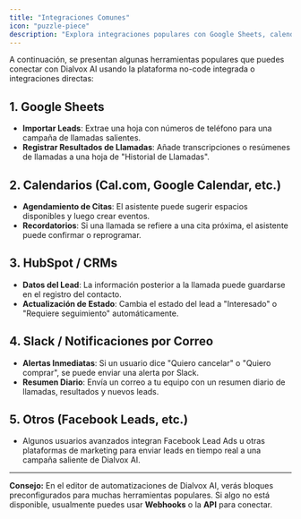 ```yaml
---
title: "Integraciones Comunes"
icon: "puzzle-piece"
description: "Explora integraciones populares con Google Sheets, calendarios, CRMs y herramientas de notificaciones"
---
```


A continuación, se presentan algunas herramientas populares que puedes conectar con Dialvox AI usando la plataforma no-code integrada o integraciones directas:

## 1. Google Sheets

- **Importar Leads**: Extrae una hoja con números de teléfono para una campaña de llamadas salientes.
- **Registrar Resultados de Llamadas**: Añade transcripciones o resúmenes de llamadas a una hoja de "Historial de Llamadas".

## 2. Calendarios (Cal.com, Google Calendar, etc.)

- **Agendamiento de Citas**: El asistente puede sugerir espacios disponibles y luego crear eventos.
- **Recordatorios**: Si una llamada se refiere a una cita próxima, el asistente puede confirmar o reprogramar.

## 3. HubSpot / CRMs

- **Datos del Lead**: La información posterior a la llamada puede guardarse en el registro del contacto.
- **Actualización de Estado**: Cambia el estado del lead a "Interesado" o "Requiere seguimiento" automáticamente.

## 4. Slack / Notificaciones por Correo

- **Alertas Inmediatas**: Si un usuario dice "Quiero cancelar" o "Quiero comprar", se puede enviar una alerta por Slack.
- **Resumen Diario**: Envía un correo a tu equipo con un resumen diario de llamadas, resultados y nuevos leads.

## 5. Otros (Facebook Leads, etc.)

- Algunos usuarios avanzados integran Facebook Lead Ads u otras plataformas de marketing para enviar leads en tiempo real a una campaña saliente de Dialvox AI.

---

**Consejo:** En el editor de automatizaciones de Dialvox AI, verás bloques preconfigurados para muchas herramientas populares. Si algo no está disponible, usualmente puedes usar **Webhooks** o la **API** para conectar.

